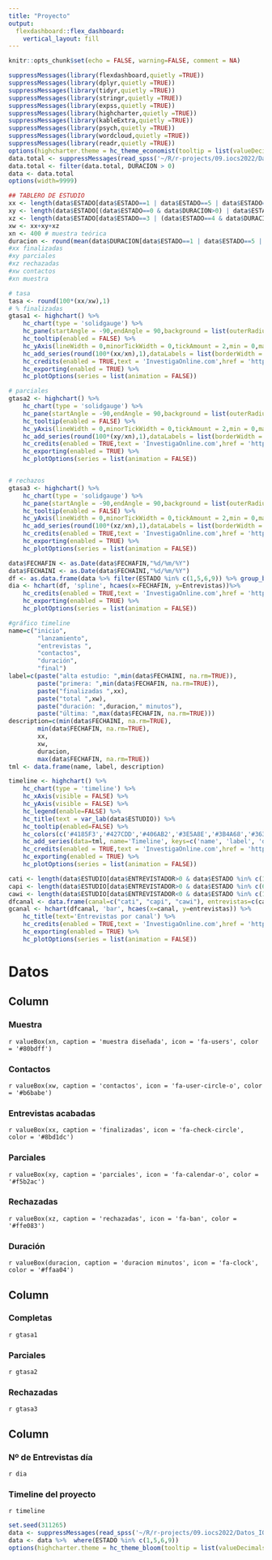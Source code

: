 ```yaml
---
title: "Proyecto"
output: 
  flexdashboard::flex_dashboard:
    vertical_layout: fill
---
```


```r
knitr::opts_chunk$set(echo = FALSE, warning=FALSE, comment = NA)

```

```r
suppressMessages(library(flexdashboard,quietly =TRUE))
suppressMessages(library(dplyr,quietly =TRUE))
suppressMessages(library(tidyr,quietly =TRUE))
suppressMessages(library(stringr,quietly =TRUE))
suppressMessages(library(expss,quietly =TRUE))
suppressMessages(library(highcharter,quietly =TRUE))
suppressMessages(library(kableExtra,quietly =TRUE))
suppressMessages(library(psych,quietly =TRUE))
suppressMessages(library(wordcloud,quietly =TRUE))
suppressMessages(library(readr,quietly =TRUE))
options(highcharter.theme = hc_theme_economist(tooltip = list(valueDecimals = 1)))
data.total <- suppressMessages(read_spss('~/R/r-projects/09.iocs2022/Datos_IOCS2022.sav'))
data.total <- filter(data.total, DURACION > 0)
data <- data.total
options(width=9999)

## TABLERO DE ESTUDIO
xx <- length(data$ESTADO[data$ESTADO==1 | data$ESTADO==5 | data$ESTADO==6 | data$ESTADO==9]) # finalizadas estados = 1, 5, 6, 9
xy <- length(data$ESTADO[(data$ESTADO==0 & data$DURACION>0) | data$ESTADO==2 ]) # parciales estados = 0, 2
xz <- length(data$ESTADO[data$ESTADO==3 | (data$ESTADO==4 & data$DURACION>0) | data$ESTADO==7 | data$ESTADO==8 | data$ESTADO==10 ]) # rechazadas estados = 3, 4, 7, 8, 10
xw <- xx+xy+xz
xn <- 400 # muestra teórica
duracion <- round(mean(data$DURACION[data$ESTADO==1 | data$ESTADO==5 | data$ESTADO==6 | data$ESTADO==9], na.rm=TRUE)/60,2)
#xx finalizadas
#xy parciales
#xz rechazadas
#xw contactos
#xn muestra

# tasa
tasa <- round(100*(xx/xw),1)
# % finalizadas
gtasa1 <- highchart() %>% 
    hc_chart(type = 'solidgauge') %>%
    hc_pane(startAngle = -90,endAngle = 90,background = list(outerRadius = '100%',innerRadius = '60%',shape = 'arc')) %>%
    hc_tooltip(enabled = FALSE) %>%
    hc_yAxis(lineWidth = 0,minorTickWidth = 0,tickAmount = 2,min = 0,max = 100,labels = list(y = 25)) %>%
    hc_add_series(round(100*(xx/xn),1),dataLabels = list(borderWidth = 0,useHTML = TRUE,style = list(fontSize = '2rem'))) %>%
    hc_credits(enabled = TRUE,text = 'InvestigaOnline.com',href = 'https://www.investigaonline.com') %>%
    hc_exporting(enabled = TRUE) %>%
    hc_plotOptions(series = list(animation = FALSE))

# parciales
gtasa2 <- highchart() %>% 
    hc_chart(type = 'solidgauge') %>%
    hc_pane(startAngle = -90,endAngle = 90,background = list(outerRadius = '100%',innerRadius = '60%',shape = 'arc')) %>%
    hc_tooltip(enabled = FALSE) %>%
    hc_yAxis(lineWidth = 0,minorTickWidth = 0,tickAmount = 2,min = 0,max = 100,labels = list(y = 25)) %>%
    hc_add_series(round(100*(xy/xn),1),dataLabels = list(borderWidth = 0,useHTML = TRUE,style = list(fontSize = '2rem'))) %>%
    hc_credits(enabled = TRUE,text = 'InvestigaOnline.com',href = 'https://www.investigaonline.com') %>%
    hc_exporting(enabled = TRUE) %>%
    hc_plotOptions(series = list(animation = FALSE))


# rechazos
gtasa3 <- highchart() %>% 
    hc_chart(type = 'solidgauge') %>%
    hc_pane(startAngle = -90,endAngle = 90,background = list(outerRadius = '100%',innerRadius = '60%',shape = 'arc')) %>%
    hc_tooltip(enabled = FALSE) %>%
    hc_yAxis(lineWidth = 0,minorTickWidth = 0,tickAmount = 2,min = 0,max = 100,labels = list(y = 25)) %>%
    hc_add_series(round(100*(xz/xn),1),dataLabels = list(borderWidth = 0,useHTML = TRUE,style = list(fontSize = '2rem'))) %>%
    hc_credits(enabled = TRUE,text = 'InvestigaOnline.com',href = 'https://www.investigaonline.com') %>%
    hc_exporting(enabled = TRUE) %>%
    hc_plotOptions(series = list(animation = FALSE))

data$FECHAFIN <- as.Date(data$FECHAFIN,"%d/%m/%Y")
data$FECHAINI <- as.Date(data$FECHAINI,"%d/%m/%Y")
df <- as.data.frame(data %>% filter(ESTADO %in% c(1,5,6,9)) %>% group_by(FECHAFIN) %>% arrange(FECHAFIN) %>% summarise(Entrevistas=n()))
dia <- hchart(df, 'spline', hcaes(x=FECHAFIN, y=Entrevistas))%>%
    hc_credits(enabled = TRUE,text = 'InvestigaOnline.com',href = 'https://www.investigaonline.com') %>%
    hc_exporting(enabled = TRUE) %>%
    hc_plotOptions(series = list(animation = FALSE))

#gráfico timeline
name=c("inicio",
        "lanzamiento",
        "entrevistas ",
        "contactos", 
        "duración", 
        "final")
label=c(paste("alta estudio: ",min(data$FECHAINI, na.rm=TRUE)), 
        paste("primera: ",min(data$FECHAFIN, na.rm=TRUE)), 
        paste("finalizadas ",xx), 
        paste("total ",xw), 
        paste("duración: ",duracion," minutos"), 
        paste("última: ",max(data$FECHAFIN, na.rm=TRUE)))
description=c(min(data$FECHAINI, na.rm=TRUE), 
        min(data$FECHAFIN, na.rm=TRUE), 
        xx, 
        xw, 
        duracion, 
        max(data$FECHAFIN, na.rm=TRUE))
tml <- data.frame(name, label, description)

timeline <- highchart() %>%
    hc_chart(type = 'timeline') %>%
    hc_xAxis(visible = FALSE) %>%
    hc_yAxis(visible = FALSE) %>%
    hc_legend(enable=FALSE) %>%
    hc_title(text = var_lab(data$ESTUDIO)) %>%
    hc_tooltip(enabled=FALSE) %>%
    hc_colors(c('#4185F3','#427CDD','#406AB2','#3E5A8E','#3B4A68','#363C46')) %>%
    hc_add_series(data=tml, name='Timeline', keys=c('name', 'label', 'description'))%>%
    hc_credits(enabled = TRUE,text = 'InvestigaOnline.com',href = 'https://www.investigaonline.com') %>%
    hc_exporting(enabled = TRUE) %>%
    hc_plotOptions(series = list(animation = FALSE))

cati <- length(data$ESTUDIO[data$ENTREVISTADOR>0 & data$ESTADO %in% c(1,5)])
capi <- length(data$ESTUDIO[data$ENTREVISTADOR>0 & data$ESTADO %in% c(6,8)])
cawi <- length(data$ESTUDIO[data$ENTREVISTADOR<0 & data$ESTADO %in% c(1,5)])
dfcanal <- data.frame(canal=c("cati", "capi", "cawi"), entrevistas=c(cati, capi, cawi))
gcanal <- hchart(dfcanal, 'bar', hcaes(x=canal, y=entrevistas)) %>% 
    hc_title(text='Entrevistas por canal') %>% 
    hc_credits(enabled = TRUE,text = 'InvestigaOnline.com',href = 'https://www.investigaonline.com') %>%
    hc_exporting(enabled = TRUE) %>%
    hc_plotOptions(series = list(animation = FALSE))
```

# Datos

## Column

### Muestra

`r valueBox(xn, caption = 'muestra diseñada', icon = 'fa-users', color = '#80bdff')`

### Contactos

`r valueBox(xw, caption = 'contactos', icon = 'fa-user-circle-o', color = '#b6babe')`

### Entrevistas acabadas

`r valueBox(xx, caption = 'finalizadas', icon = 'fa-check-circle', color = '#8bd1dc')`

### Parciales

`r valueBox(xy, caption = 'parciales', icon = 'fa-calendar-o', color = '#f5b2ac')`

### Rechazadas

`r valueBox(xz, caption = 'rechazadas', icon = 'fa-ban', color = '#ffe083')`

### Duración

`r valueBox(duracion, caption = 'duracion minutos', icon = 'fa-clock', color = '#ffaa04')`

## Column

### **Completas**

`r gtasa1`

### **Parciales**

`r gtasa2`

### **Rechazadas**

`r gtasa3`

## Column

### **Nº de Entrevistas día**

`r dia`

### Timeline del proyecto

`r timeline`

```r
set.seed(311265)
data <- suppressMessages(read_spss('~/R/r-projects/09.iocs2022/Datos_IOCS2022.sav'))
data <- data %>%  where(ESTADO %in% c(1,5,6,9))
options(highcharter.theme = hc_theme_bloom(tooltip = list(valueDecimals = 1), colors = c("#b2d8d8","#66b2b2","#008080","#006666","#004c4c","#a3c1ad","#a0d6b4","#5f9ea0","#317873","#49796b","#005073","#107dac","#189ad3","#1ebbd7","#71c7ec","#eec1ad","#dbac98","#d29985","#c98276","#e35d6a","#e8f4ea","#e0f0e3","#d2e7d6","#c8e1cc","#b8d8be")))
```
